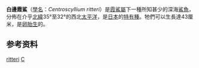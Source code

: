 {{Speciesbox
| name = 白邊霞鯊
| status = DD
| status_system = IUCN3.1
| image = FMIB 41106 Centroscyllium ritteri Jordan & Fowler.jpeg
| range_map = Centroscyllium ritteri distmap.png
| range_map_width = 250px
| genus = Centroscyllium
| species = ritteri
| authority = Jordan & Fowler, 1903
}}

'''白邊霞鯊'''（[[學名|學名]]：''Centroscyllium ritteri''）是[[霞鯊屬|霞鯊屬]]下一種所知甚少的深海[[鯊魚|鯊魚]]，分佈在介乎[[北緯|北緯]]35°至32°的西北[[太平洋|太平洋]]，是[[日本|日本]]的[[特有種|特有種]]。牠們可以生長達43厘米，是[[卵胎生|卵胎生]]的。
==参考资料==
{{Reflist}}

{{Taxonbar|from=Q2414954}}

[[Category:霞鯊屬|ritteri]]
[[Category:1903年描述的魚類|C]]
